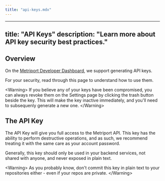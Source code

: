 ```yaml
---
title: "api-keys.mdx"
---
```


---
title: "API Keys"
description: "Learn more about API key security best practices."
---

## Overview

On the [Metriport Developer Dashboard](https://dash.metriport.com/developers), we support generating API keys.

For your security, read through this page to understand how to use them.

&lt;Warning&gt;
  If you believe any of your keys have been compromised, you can always revoke
  them on the Settings page by clicking the trash button beside the key. This
  will make the key inactive immediately, and you'll need to subsequenly
  generate a new one.
&lt;/Warning&gt;

## The API Key

The API Key will give you full access to the Metriport API. This key has the
ability to perform destructive operations, and as such, we recommend treating it with the same
care as your account password.

Generally, this key should only be used in your backend services, not shared with anyone,
and never exposed in plain text.

&lt;Warning&gt;
  As you probably know, don't commit this key in plain text to your repositories
  either - even if your repos are private.
&lt;/Warning&gt;
